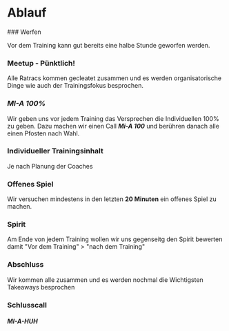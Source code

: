 # Ablauf

 
<Steps>
### Werfen

Vor dem Training kann gut bereits eine halbe Stunde geworfen werden.

### Meetup - Pünktlich!
 
Alle Ratracs kommen gecleatet zusammen und es werden organisatorische Dinge wie auch der Trainingsfokus besprochen.

### *MI-A 100%*
 
Wir geben uns vor jedem Training das Versprechen die Individuellen 100% zu geben. Dazu machen wir einen Call ***Mi-A 100*** und berühren danach alle einen Pfosten nach Wahl.

### Individueller Trainingsinhalt

Je nach Planung der Coaches


### Offenes Spiel

Wir versuchen mindestens in den letzten **20 Minuten** ein offenes Spiel zu machen.

 
### Spirit
 
Am Ende von jedem Training wollen wir uns gegenseitg den Spirit bewerten damit "Vor dem Training" > "nach dem Training"

### Abschluss

Wir kommen alle zusammen und es werden nochmal die Wichtigsten Takeaways besprochen 

### Schlusscall

#### ***MI-A-HUH***
</Steps>
